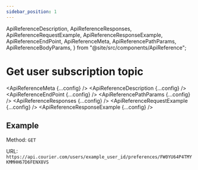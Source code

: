 ```yaml
---
sidebar_position: 1
---
```


  ApiReferenceDescription,
  ApiReferenceResponses,
  ApiReferenceRequestExample,
  ApiReferenceResponseExample,
  ApiReferenceEndPoint,
  ApiReferenceMeta,
  ApiReferencePathParams,
  ApiReferenceBodyParams,
} from "@site/src/components/ApiReference";

# Get user subscription topic

<ApiReferenceMeta {...config} />
<ApiReferenceDescription {...config} />
<ApiReferenceEndPoint {...config} />
<ApiReferencePathParams {...config} />
<ApiReferenceResponses {...config} />
<ApiReferenceRequestExample {...config} />
<ApiReferenceResponseExample {...config} />

## Example

Method: `GET`

URL: `https://api.courier.com/users/example_user_id/preferences/FW0YU64P4TMYKMMHH67D6FENX8VS`

